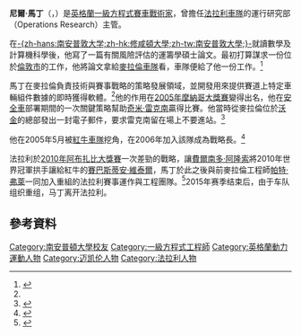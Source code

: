 {{noteTA
|G1=F1
}}
'''尼爾·馬丁'''（{{lang-en|Neil Martin}}，{{bd|1972年|9月3日}}）是[[英格蘭人|英格蘭]][[一級方程式賽車|一級方程式賽車]][[軍事家|戰術家]]，曾擔任[[法拉利車隊|法拉利車隊]]的運行研究部（Operations Research）主管。

在[[南安普敦大學|-{zh-hans:南安普敦大学;zh-hk:修咸頓大學;zh-tw:南安普敦大學;}-]]就讀數學及計算機科學後，他寫了一篇有關風險評估的運籌學碩士論文。最初打算謀求一份位於[[倫敦市|倫敦市]]的工作，他將論文拿給[[麥拉倫車隊|麥拉倫車隊]]看，車隊便給了他一份工作。<ref>{{cite web|url=http://www.ft.com/cms/s/0/1dbb9b96-73de-11dd-8a66-0000779fd18c.html#ixzz1AGvpjazb|title=Planning success|author=James Allen|publisher=FT|date=2008-09-02|accessdate=2011-01-06}}</ref>

馬丁在麥拉倫負責技術與賽事戰略的策略發展領域，並開發用來提供賽道上特定車輛組件數據的即時獲得軟體。<ref name=Soton/>他的作用在[[2005年摩納哥大獎賽|2005年摩納哥大獎賽]]變得出名，他在[[安全車|安全車]]部署期間的一次關鍵策略幫助[[奇米·雷克南|奇米·雷克南]]贏得比賽。他當時從麥拉倫位於[[沃金|沃金]]的總部發出一封電子郵件，要求雷克南留在場上不要進站。<ref>{{cite web|url=http://www.telegraph.co.uk/sport/columnists/kevingarside/2360056/E-mail-keeps-Raikkonen-on-road-to-glory.html|title=E-mail keeps Raikkonen on road to glory|author=Kevin Garside|publisher=Daily Telegraph|date=2005-05-23|accessdate=2011-01-06|archive-date=2019-08-12|archive-url=https://web.archive.org/web/20190812154657/https://www.telegraph.co.uk/sport/columnists/kevingarside/2360056/E-mail-keeps-Raikkonen-on-road-to-glory.html|dead-url=no}}</ref>

他在2005年5月被[[紅牛車隊|紅牛車隊]]挖角，在2006年加入該隊成為戰略長。<ref name=Soton>{{cite web|url=http://www.soton.ac.uk/maths/news/2006/may/redbull.shtml |title=Southampton Graduate Hired for Formula 1 |publisher=University of Southampton |date=2006-05 |accessdate=2011-01-06 |deadurl=yes |archiveurl=https://web.archive.org/web/20100904042628/http://www.soton.ac.uk/maths/news/2006/may/redbull.shtml |archivedate=2010-09-04 }}</ref>

法拉利於[[2010年阿布扎比大獎賽|2010年阿布扎比大獎賽]]一次差勁的戰略，讓[[費爾南多·阿隆索|費爾南多·阿隆索]]將2010年世界冠軍拱手讓給紅牛的[[賽巴斯蒂安·維泰爾|賽巴斯蒂安·維泰爾]]，馬丁於此之後與前麥拉倫工程師[[帕特·弗萊|帕特·弗萊]]一同加入重組的法拉利賽事運作與工程團隊。<ref>{{cite web|url=http://news.bbc.co.uk/sport1/hi/motorsport/formula_one/9338316.stm|title=Pat Fry replaces Chris Dyer in Ferrari reshuffle|publisher=BBC Sport|date=2011-01-04|accessdate=2011-01-06|archive-date=2017-08-29|archive-url=https://web.archive.org/web/20170829042105/http://news.bbc.co.uk/sport1/hi/motorsport/formula_one/9338316.stm|dead-url=no}}</ref>2015年赛季结束后，由于车队组织重组，马丁离开法拉利。

==參考資料==
{{reflist}}

{{法拉利車隊}}
{{紅牛車隊}}
{{麥拉倫車隊}}

{{DEFAULTSORT:Martin, Neil}}

[[Category:南安普頓大學校友|Category:南安普頓大學校友]]
[[Category:一級方程式工程師|Category:一級方程式工程師]]
[[Category:英格蘭動力運動人物|Category:英格蘭動力運動人物]]
[[Category:迈凯伦人物|Category:迈凯伦人物]]
[[Category:法拉利人物|Category:法拉利人物]]